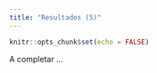 ```yaml
---
title: "Resultados (5)"
---
```


```r
knitr::opts_chunk$set(echo = FALSE)
```

A completar ...